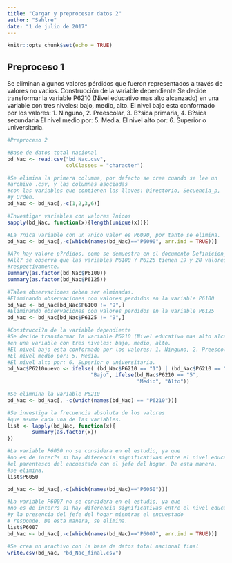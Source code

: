 ```yaml
---
title: "Cargar y preprocesar datos 2"
author: "Sahlre"
date: "1 de julio de 2017"
---
```


```r
knitr::opts_chunk$set(echo = TRUE)
```

## Preproceso 1

Se eliminan algunos valores pérdidos que fueron representados
a través de valores no vacios. Construcción de la variable dependiente
Se decide transformar la variable P6210 (Nivel educativo mas alto alcanzado)
en una variable con tres niveles: bajo, medio, alto.
El nivel bajo esta conformado por los valores: 1. Ninguno, 2. Preescolar, 3. B?sica primaria, 4. B?sica secundaria
El nivel medio por: 5. Media.
El nivel alto por: 6. Superior o universitaria.

```r
#Preproceso 2

#Base de datos total nacional
bd_Nac <- read.csv("bd_Nac.csv",
                   colClasses = "character")

#Se elimina la primera columna, por defecto se crea cuando se lee un
#archivo .csv, y las columnas asociadas 
#con las variables que contienen las llaves: Directorio, Secuencia_p,
#y Orden.
bd_Nac <- bd_Nac[,-c(1,2,3,6)]

#Investigar variables con valores ?nicos
sapply(bd_Nac, function(x){length(unique(x))})

#La ?nica variable con un ?nico valor es P6090, por tanto se elimina.
bd_Nac <- bd_Nac[,-c(which(names(bd_Nac)=="P6090", arr.ind = TRUE))]

#A?n hay valore p?rdidos, como se demuestra en el documento Definicion_Variables.
#All? se observa que las variables P6100 Y P6125 tienen 19 y 28 valores p?rdidos,
#respectivamente. 
summary(as.factor(bd_Nac$P6100))
summary(as.factor(bd_Nac$P6125))

#Tales observaciones deben ser elminadas.
#Eliminando observaciones con valores perdidos en la variable P6100
bd_Nac <- bd_Nac[bd_Nac$P6100 != "9",]
#Eliminando observaciones con valores perdidos en la variable P6125
bd_Nac <- bd_Nac[bd_Nac$P6125 != "9",]

#Construcci?n de la variable dependiente
#Se decide transformar la variable P6210 (Nivel educativo mas alto alcanzado)
#en una variable con tres niveles: bajo, medio, alto.
#El nivel bajo esta conformado por los valores: 1. Ninguno, 2. Preescolar, 3. B?sica primaria, 4. B?sica secundaria
#El nivel medio por: 5. Media.
#El nivel alto por: 6. Superior o universitaria.
bd_Nac$P6210nuevo <- ifelse( (bd_Nac$P6210 == "1") | (bd_Nac$P6210 == "2") | (bd_Nac$P6210 == "3") | (bd_Nac$P6210 == "4"),
                           "Bajo", ifelse(bd_Nac$P6210 == "5",
                                          "Medio", "Alto"))

#Se elimnina la variable P6210
bd_Nac <- bd_Nac[, -c(which(names(bd_Nac) == "P6210"))]

#Se investiga la frecuencia absoluta de los valores
#que asume cada una de las variables.
list <- lapply(bd_Nac, function(x){
        summary(as.factor(x))
})

#La variable P6050 no se considera en el estudio, ya que
#no es de inter?s si hay diferencia significativas entre el nivel educativo
#el parentesco del encuestado con el jefe del hogar. De esta manera,
#se elimina.
list$P6050

bd_Nac <- bd_Nac[,-c(which(names(bd_Nac)=="P6050"))]

#La variable P6007 no se considera en el estudio, ya que
#no es de inter?s si hay diferencia significativas entre el nivel educativo
#y la presencia del jefe del hogar mientras el encuestado
# responde. De esta manera, se elimina.
list$P6007
bd_Nac <- bd_Nac[,-c(which(names(bd_Nac)=="P6007", arr.ind = TRUE))]

#Se crea un arachivo con la base de datos total nacional final
write.csv(bd_Nac, "bd_Nac_final.csv")
```

